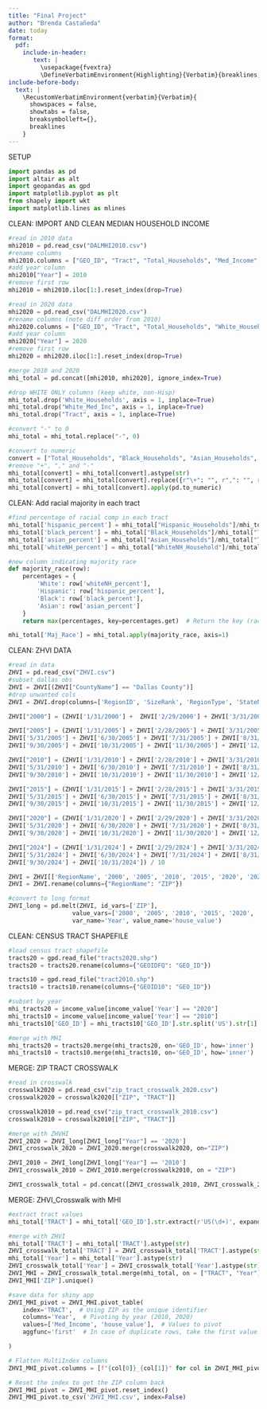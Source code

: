 ```yaml
---
title: "Final Project"
author: "Brenda Castañeda"
date: today
format: 
  pdf:
    include-in-header: 
       text: |
         \usepackage{fvextra}
         \DefineVerbatimEnvironment{Highlighting}{Verbatim}{breaklines,commandchars=\\\{\}}
include-before-body:
  text: |
    \RecustomVerbatimEnvironment{verbatim}{Verbatim}{
      showspaces = false,
      showtabs = false,
      breaksymbolleft={},
      breaklines
    }
---
```


SETUP
```python
import pandas as pd
import altair as alt
import geopandas as gpd
import matplotlib.pyplot as plt
from shapely import wkt
import matplotlib.lines as mlines 
```

CLEAN: IMPORT AND CLEAN MEDIAN HOUSEHOLD INCOME
```python
#read in 2010 data
mhi2010 = pd.read_csv("DALMHI2010.csv")
#rename columns
mhi2010.columns = ["GEO_ID", "Tract", "Total_Households", "Med_Income", "White_Households", "White_Med_Inc", "Black_Households", "Black_Med_Inc" , "Asian_Households", "Asian_Med_Inc", "Hispanic_Households", "Hispanic_Med_Inc", "WhiteNH_Household", "WhiteNH_Med_Inc"]
#add year column
mhi2010["Year"] = 2010
#remove first row
mhi2010 = mhi2010.iloc[1:].reset_index(drop=True)

#read in 2020 data
mhi2020 = pd.read_csv("DALMHI2020.csv")
#rename columns (note diff order from 2010)
mhi2020.columns = ["GEO_ID", "Tract", "Total_Households", "White_Households", "Black_Households", "Asian_Households", "Hispanic_Households", "WhiteNH_Household",  "Med_Income", "White_Med_Inc", "Black_Med_Inc" , "Asian_Med_Inc", "Hispanic_Med_Inc",  "WhiteNH_Med_Inc"]
#add year column
mhi2020["Year"] = 2020
#remove first row
mhi2020 = mhi2020.iloc[1:].reset_index(drop=True)

#merge 2010 and 2020
mhi_total = pd.concat([mhi2010, mhi2020], ignore_index=True)

#drop WHITE ONLY columns (keep white, non-Hisp)
mhi_total.drop('White_Households', axis = 1, inplace=True)
mhi_total.drop("White_Med_Inc", axis = 1, inplace=True)
mhi_total.drop("Tract", axis = 1, inplace=True)

#convert "-" to 0
mhi_total = mhi_total.replace("-", 0)

#convert to numeric
convert = ["Total_Households", "Black_Households", "Asian_Households", "Hispanic_Households", "WhiteNH_Household",  "Med_Income", "Black_Med_Inc" , "Asian_Med_Inc", "Hispanic_Med_Inc",  "WhiteNH_Med_Inc"]
#remove "+", "," and "-"
mhi_total[convert] = mhi_total[convert].astype(str)
mhi_total[convert] = mhi_total[convert].replace({r"\+": "", r",": "", r"\-": ""}, regex=True)
mhi_total[convert] = mhi_total[convert].apply(pd.to_numeric)
```

CLEAN: Add racial majority in each tract
```python
#find percentage of racial comp in each tract
mhi_total['hispanic_percent'] = mhi_total["Hispanic_Households"]/mhi_total["Total_Households"]*100
mhi_total['black_percent'] = mhi_total["Black_Households"]/mhi_total["Total_Households"]*100
mhi_total['asian_percent'] = mhi_total["Asian_Households"]/mhi_total["Total_Households"]*100
mhi_total['whiteNH_percent'] = mhi_total["WhiteNH_Household"]/mhi_total["Total_Households"]*100

#new column indicating majority race
def majority_race(row):
    percentages = {
        'White': row['whiteNH_percent'],
        'Hispanic': row['hispanic_percent'],
        'Black': row['black_percent'],
        'Asian': row['asian_percent']
    }
    return max(percentages, key=percentages.get)  # Return the key (racial group) with the highest value

mhi_total['Maj_Race'] = mhi_total.apply(majority_race, axis=1)

```

CLEAN: ZHVI DATA
```python
#read in data
ZHVI = pd.read_csv("ZHVI.csv")
#subset dallas obs
ZHVI = ZHVI[(ZHVI["CountyName"] == "Dallas County")] 
#drop unwanted cols
ZHVI = ZHVI.drop(columns=['RegionID', 'SizeRank', 'RegionType', 'StateName', 'State', 'Metro', 'City', 'CountyName'])

ZHVI["2000"] = (ZHVI['1/31/2000'] +  ZHVI['2/29/2000'] + ZHVI['3/31/2000'] + ZHVI ['4/30/2000'] + ZHVI['5/31/2000'] + ZHVI['6/30/2000'] + ZHVI['7/31/2000'] + ZHVI['8/31/2000'] + ZHVI['9/30/2000'] + ZHVI['10/31/2000'] + ZHVI['11/30/2000'] + ZHVI['12/31/2000'])/12

ZHVI["2005"] = (ZHVI['1/31/2005'] + ZHVI['2/28/2005'] + ZHVI['3/31/2005'] + ZHVI['4/30/2005'] + 
ZHVI['5/31/2005'] + ZHVI['6/30/2005'] + ZHVI['7/31/2005'] + ZHVI['8/31/2005'] + 
ZHVI['9/30/2005'] + ZHVI['10/31/2005'] + ZHVI['11/30/2005'] + ZHVI['12/31/2005']) / 12

ZHVI["2010"] = (ZHVI['1/31/2010'] + ZHVI['2/28/2010'] + ZHVI['3/31/2010'] + ZHVI['4/30/2010'] + 
ZHVI['5/31/2010'] + ZHVI['6/30/2010'] + ZHVI['7/31/2010'] + ZHVI['8/31/2010'] + 
ZHVI['9/30/2010'] + ZHVI['10/31/2010'] + ZHVI['11/30/2010'] + ZHVI['12/31/2010']) / 12

ZHVI["2015"] = (ZHVI['1/31/2015'] + ZHVI['2/28/2015'] + ZHVI['3/31/2015'] + ZHVI['4/30/2015'] + 
ZHVI['5/31/2015'] + ZHVI['6/30/2015'] + ZHVI['7/31/2015'] + ZHVI['8/31/2015'] + 
ZHVI['9/30/2015'] + ZHVI['10/31/2015'] + ZHVI['11/30/2015'] + ZHVI['12/31/2015']) / 12

ZHVI["2020"] = (ZHVI['1/31/2020'] + ZHVI['2/29/2020'] + ZHVI['3/31/2020'] + ZHVI['4/30/2020'] + 
ZHVI['5/31/2020'] + ZHVI['6/30/2020'] + ZHVI['7/31/2020'] + ZHVI['8/31/2020'] + 
ZHVI['9/30/2020'] + ZHVI['10/31/2020'] + ZHVI['11/30/2020'] + ZHVI['12/31/2020']) / 12

ZHVI["2024"] = (ZHVI['1/31/2024'] + ZHVI['2/29/2024'] + ZHVI['3/31/2024'] + ZHVI['4/30/2024'] + 
ZHVI['5/31/2024'] + ZHVI['6/30/2024'] + ZHVI['7/31/2024'] + ZHVI['8/31/2024'] + 
ZHVI['9/30/2024'] + ZHVI['10/31/2024']) / 10

ZHVI = ZHVI[['RegionName', '2000', '2005', '2010', '2015', '2020', '2024' ]]
ZHVI = ZHVI.rename(columns={"RegionName": "ZIP"})

#convert to long format
ZHVI_long = pd.melt(ZHVI, id_vars=['ZIP'], 
                  value_vars=['2000', '2005', '2010', '2015', '2020', '2024'],
                  var_name='Year', value_name='house_value')

```

CLEAN: CENSUS TRACT SHAPEFILE
```python
#load census tract shapefile
tracts20 = gpd.read_file("tracts2020.shp")
tracts20 = tracts20.rename(columns={"GEOIDFQ": "GEO_ID"})

tracts10 = gpd.read_file("tract2010.shp")
tracts10 = tracts10.rename(columns={"GEOID10": "GEO_ID"})

#subset by year
mhi_tracts20 = income_value[income_value['Year'] == "2020"]
mhi_tracts10 = income_value[income_value['Year'] == "2010"]
mhi_tracts10['GEO_ID'] = mhi_tracts10['GEO_ID'].str.split('US').str[1]

#merge with MHI
mhi_tracts20 = tracts20.merge(mhi_tracts20, on='GEO_ID', how='inner')
mhi_tracts10 = tracts10.merge(mhi_tracts10, on='GEO_ID', how='inner')
```

MERGE: ZIP TRACT CROSSWALK 
```python
#read in crosswalk
crosswalk2020 = pd.read_csv("zip_tract_crosswalk_2020.csv")
crosswalk2020 = crosswalk2020[["ZIP", "TRACT"]]

crosswalk2010 = pd.read_csv("zip_tract_crosswalk_2010.csv")
crosswalk2010 = crosswalk2010[["ZIP", "TRACT"]]

#merge with ZHVHI
ZHVI_2020 = ZHVI_long[ZHVI_long["Year"] == '2020']
ZHVI_crosswalk_2020 = ZHVI_2020.merge(crosswalk2020, on="ZIP")

ZHVI_2010 = ZHVI_long[ZHVI_long["Year"] == '2010']
ZHVI_crosswalk_2010 = ZHVI_2010.merge(crosswalk2010, on = "ZIP")

ZHVI_crosswalk_total = pd.concat([ZHVI_crosswalk_2010, ZHVI_crosswalk_2020])
```

MERGE: ZHVI_Crosswalk with MHI
```python
#extract tract values
mhi_total['TRACT'] = mhi_total['GEO_ID'].str.extract(r'US(\d+)', expand=False)

#merge with ZHVI
mhi_total['TRACT'] = mhi_total['TRACT'].astype(str)
ZHVI_crosswalk_total['TRACT'] = ZHVI_crosswalk_total['TRACT'].astype(str)
mhi_total['Year'] = mhi_total['Year'].astype(str)
ZHVI_crosswalk_total['Year'] = ZHVI_crosswalk_total['Year'].astype(str)
ZHVI_MHI = ZHVI_crosswalk_total.merge(mhi_total, on = ["TRACT", "Year"])
ZHVI_MHI['ZIP'].unique()

#save data for shiny app
ZHVI_MHI_pivot = ZHVI_MHI.pivot_table(
    index='TRACT',  # Using ZIP as the unique identifier
    columns='Year',  # Pivoting by year (2010, 2020)
    values=['Med_Income', 'house_value'],  # Values to pivot
    aggfunc='first'  # In case of duplicate rows, take the first value

)

# Flatten MultiIndex columns
ZHVI_MHI_pivot.columns = [f"{col[0]}_{col[1]}" for col in ZHVI_MHI_pivot.columns]

# Reset the index to get the ZIP column back
ZHVI_MHI_pivot = ZHVI_MHI_pivot.reset_index()
ZHVI_MHI_pivot.to_csv('ZHVI_MHI.csv', index=False)
```
